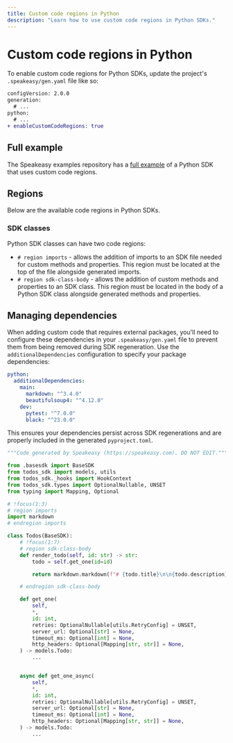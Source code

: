 ```yaml
---
title: Custom code regions in Python
description: "Learn how to use custom code regions in Python SDKs."
---
```


# Custom code regions in Python

To enable custom code regions for Python SDKs, update the project's
`.speakeasy/gen.yaml` file like so:

```diff .speakeasy/gen.yaml
configVersion: 2.0.0
generation:
  # ...
python:
  # ...
+ enableCustomCodeRegions: true
```

## Full example

The Speakeasy examples repository has a [full example](https://github.com/speakeasy-api/examples/tree/main/customcode-sdkclasses-python) of a Python SDK
that uses custom code regions.


## Regions

Below are the available code regions in Python SDKs.

### SDK classes

Python SDK classes can have two code regions:

* `# region imports` - allows the addition of imports to an SDK file needed for
custom methods and properties. This region must be located at the top of the
file alongside generated imports.
* `# region sdk-class-body` - allows the addition of custom methods and
properties to an SDK class. This region must be located in the body of a Python
SDK class alongside generated methods and properties.

## Managing dependencies

When adding custom code that requires external packages, you'll need to configure these dependencies in your `.speakeasy/gen.yaml` file to prevent them from being removed during SDK regeneration. Use the `additionalDependencies` configuration to specify your package dependencies:

```yaml .speakeasy/gen.yaml
python:
  additionalDependencies:
    main:
      markdown: "^3.4.0"
      beautifulsoup4: "^4.12.0"
    dev:
      pytest: "^7.0.0"
      black: "^23.0.0"
```

This ensures your dependencies persist across SDK regenerations and are properly included in the generated `pyproject.toml`.

```python src/todos_sdk/todos.py
"""Code generated by Speakeasy (https://speakeasy.com). DO NOT EDIT."""

from .basesdk import BaseSDK
from todos_sdk import models, utils
from todos_sdk._hooks import HookContext
from todos_sdk.types import OptionalNullable, UNSET
from typing import Mapping, Optional

# !focus(1:3)
# region imports
import markdown
# endregion imports

class Todos(BaseSDK):
    # !focus(1:7)
    # region sdk-class-body
    def render_todo(self, id: str) -> str:
        todo = self.get_one(id=id)

        return markdown.markdown(f"# {todo.title}\n\n{todo.description}")

    # endregion sdk-class-body

    def get_one(
        self,
        *,
        id: int,
        retries: OptionalNullable[utils.RetryConfig] = UNSET,
        server_url: Optional[str] = None,
        timeout_ms: Optional[int] = None,
        http_headers: Optional[Mapping[str, str]] = None,
    ) -> models.Todo:
        ...


    async def get_one_async(
        self,
        *,
        id: int,
        retries: OptionalNullable[utils.RetryConfig] = UNSET,
        server_url: Optional[str] = None,
        timeout_ms: Optional[int] = None,
        http_headers: Optional[Mapping[str, str]] = None,
    ) -> models.Todo:
        ...
```
